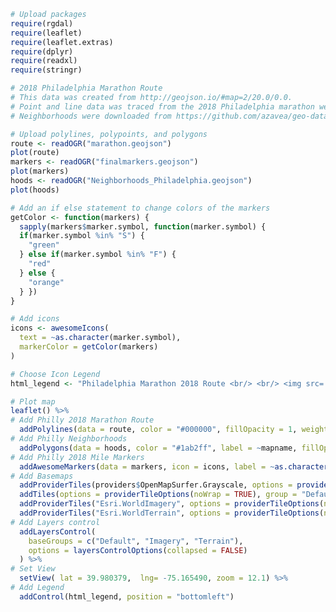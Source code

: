 

```r
# Upload packages
require(rgdal)
require(leaflet)
require(leaflet.extras)
require(dplyr)
require(readxl)
require(stringr)
```

```r
# 2018 Philadelphia Marathon Route
# This data was created from http://geojson.io/#map=2/20.0/0.0. 
# Point and line data was traced from the 2018 Philadelphia marathon website, https://philadelphiamarathon.phila.gov/#/
# Neighborhoods were downloaded from https://github.com/azavea/geo-data

# Upload polylines, polypoints, and polygons
route <- readOGR("marathon.geojson")
plot(route)
markers <- readOGR("finalmarkers.geojson")
plot(markers)
hoods <- readOGR("Neighborhoods_Philadelphia.geojson")
plot(hoods)
```

```r
# Add an if else statement to change colors of the markers
getColor <- function(markers) {
  sapply(markers$marker.symbol, function(marker.symbol) {
  if(marker.symbol %in% "S") {
    "green"
  } else if(marker.symbol %in% "F") {
    "red"
  } else {
    "orange"
  } })
}

# Add icons
icons <- awesomeIcons(
  text = ~as.character(marker.symbol),
  markerColor = getColor(markers)
)

# Choose Icon Legend
html_legend <- "Philadelphia Marathon 2018 Route <br/> <br/> <img src='https://png.icons8.com/material-outlined/50/000000/marker.png'>Mile Markers "
```


```r
# Plot map 
leaflet() %>%
# Add Philly 2018 Marathon Route
  addPolylines(data = route, color = "#000000", fillOpacity = 1, weight = 10) %>%
# Add Philly Neighborhoods
  addPolygons(data = hoods, color = "#1ab2ff", label = ~mapname, fillOpacity = 0.00, weight = 3, highlightOptions = highlightOptions(color = "red", bringToFront = TRUE)) %>%
# Add Philly 2018 Mile Markers
  addAwesomeMarkers(data = markers, icon = icons, label = ~as.character(marker.symbol)) %>%
# Add Basemaps
  addProviderTiles(providers$OpenMapSurfer.Grayscale, options = providerTileOptions(noWrap = TRUE)) %>%
  addTiles(options = providerTileOptions(noWrap = TRUE), group = "Default") %>%
  addProviderTiles("Esri.WorldImagery", options = providerTileOptions(noWrap = TRUE), group = "Imagery") %>%
  addProviderTiles("Esri.WorldTerrain", options = providerTileOptions(noWrap = TRUE), group = "Terrain") %>%
# Add Layers control
  addLayersControl(
    baseGroups = c("Default", "Imagery", "Terrain"),
    options = layersControlOptions(collapsed = FALSE)
  ) %>%
# Set View
  setView( lat = 39.980379,  lng= -75.165490, zoom = 12.1) %>%
# Add Legend
  addControl(html_legend, position = "bottomleft") 

```

